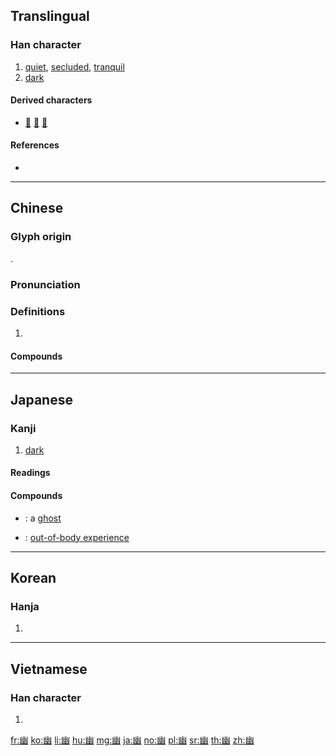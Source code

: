 {{character info/new}}
{{also|凼}}
==Translingual==

===Han character===
{{Han char|rn=52|rad=幺|as=06|sn=9|four=22770|canj=UVII|ids=⿻山𢆶}}

# [[quiet]], [[secluded]], [[tranquil]]
# [[dark]]

====Derived characters====
* [[𧍘]] [[𢇑]] [[𢇕]]

====References====
* {{Han ref|kx=0342.120|dkj=09205|dj=0651.100|hdz=21094.080|uh=5E7D|ud=24189|bh=ABD5|bd=43989}}

----

==Chinese==
{{zh-forms}}

===Glyph origin===
{{Han etym}}
{{Han compound|𢆶|山|ls=psc}}.

===Pronunciation===
{{zh-pron
|m=yōu
|c=jau1
|mn=iu
|mn-t=hiun1/hiu1
|mc=y
|oc=y
|cat=
}}

===Definitions===
{{zh-hanzi}}

# {{rfdef|zh}}

====Compounds====
{{zh-der|九幽|幽獨|幽靈人口|幽明異路|幽殺|幽夢影|幽厲|幽冥戒|幽雅|尋幽|尋幽訪勝|幽默感|下喬入幽|幽軋|幽真|幽囚受辱|幽都|幽閒|思古幽情|幽期密約|幽宮|幽篁|弔古尋幽|幽默|幽魂|幽香|幽顯異途|幽靜|幽靈車|幽靈|幽闥|幽門|幽邃|幽遠|幽趣|幽谷|幽襟|幽美|幽眇|幽特貝|幽浮|幽流|幽棲巖谷|幽期|幽會|幽昧|幽明|幽敻|幽房|幽憤|幽憂|幽思|幽幽|幽州|幽巖|幽居|幽寂|幽嫻|幽婚|幽天|幽囚|幽咽|幽叢|幽冥地府|幽冥|幽深|幽險|幽微|幽禁|幽蔽|幽客|幽途|八幽|幽蘭|幽情|周幽王|幽庸|幽人|幽明錄|幽暗|幽若|幽閉|幽敞|幽婉|俯遂幽眇|幽絕|幽怨|探幽索隱|清幽|窮幽極微|空谷幽蘭|探幽窮賾|曲徑通幽|懷古幽情|無幽不燭|考績幽明|黜陟幽明|黑色幽默|通幽洞微|闡幽|訪古尋幽|藪幽}}

----

==Japanese==

===Kanji===
{{ja-kanji|grade=c|rs=幺06}}

# [[dark]]

====Readings====
{{ja-readings
|goon=[[ゆう]] (yū), {{qualifier|historical}} [[いう]] (iu)
|kanon=[[ゆう]] (yū), {{qualifier|historical}} [[いう]] (iu)
|kun=[[かすか]] (kasuka)
}}

====Compounds====
{{der-top|Compounds}}
* {{ja-r|幽霊|ゆうれい}}: a [[ghost]]
* {{ja-r|幽体離脱|ゆうたい りだつ}}: [[out-of-body experience]]
{{der-bottom}}

----

==Korean==

===Hanja===
{{ko-hanja|hangeul=유|rv=yu|mr=yu}}

# {{defn|lang=ko|sort=幺06}}

----

==Vietnamese==

===Han character===
{{vi-hantu|[[u]], [[ù]]|rs=幺06}}

# {{defn|lang=vi|sort=幺06}}

[[fr:幽]]
[[ko:幽]]
[[li:幽]]
[[hu:幽]]
[[mg:幽]]
[[ja:幽]]
[[no:幽]]
[[pl:幽]]
[[sr:幽]]
[[th:幽]]
[[zh:幽]]